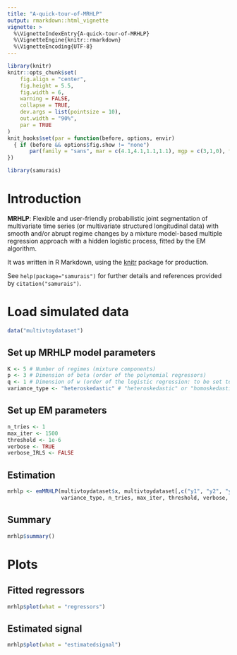 ```yaml
---
title: "A-quick-tour-of-MRHLP"
output: rmarkdown::html_vignette
vignette: >
  %\VignetteIndexEntry{A-quick-tour-of-MRHLP}
  %\VignetteEngine{knitr::rmarkdown}
  %\VignetteEncoding{UTF-8}
---
```


```r
library(knitr)
knitr::opts_chunk$set(
	fig.align = "center",
	fig.height = 5.5,
	fig.width = 6,
	warning = FALSE,
	collapse = TRUE,
	dev.args = list(pointsize = 10),
	out.width = "90%",
	par = TRUE
)
knit_hooks$set(par = function(before, options, envir)
  { if (before && options$fig.show != "none") 
       par(family = "sans", mar = c(4.1,4.1,1.1,1.1), mgp = c(3,1,0), tcl = -0.5)
})
```

```r
library(samurais)
```

# Introduction

**MRHLP**: Flexible and user-friendly probabilistic joint segmentation of 
multivariate time series (or multivariate structured longitudinal data) with 
smooth and/or abrupt regime changes by a mixture model-based multiple 
regression approach with a hidden logistic process, fitted by the EM algorithm.

It was written in R Markdown, using the [knitr](https://cran.r-project.org/package=knitr)
package for production.

See `help(package="samurais")` for further details and references provided by `citation("samurais")`.

# Load simulated data

```r
data("multivtoydataset")
```

## Set up MRHLP model parameters

```r
K <- 5 # Number of regimes (mixture components)
p <- 3 # Dimension of beta (order of the polynomial regressors)
q <- 1 # Dimension of w (order of the logistic regression: to be set to 1 for segmentation)
variance_type <- "heteroskedastic" # "heteroskedastic" or "homoskedastic" model
```

## Set up EM parameters

```r
n_tries <- 1
max_iter <- 1500
threshold <- 1e-6
verbose <- TRUE
verbose_IRLS <- FALSE
```


## Estimation

```r
mrhlp <- emMRHLP(multivtoydataset$x, multivtoydataset[,c("y1", "y2", "y3")], K, p, q, 
                 variance_type, n_tries, max_iter, threshold, verbose, verbose_IRLS)
```

## Summary

```r
mrhlp$summary()
```

# Plots

## Fitted regressors

```r
mrhlp$plot(what = "regressors")
```

## Estimated signal

```r
mrhlp$plot(what = "estimatedsignal")
```

